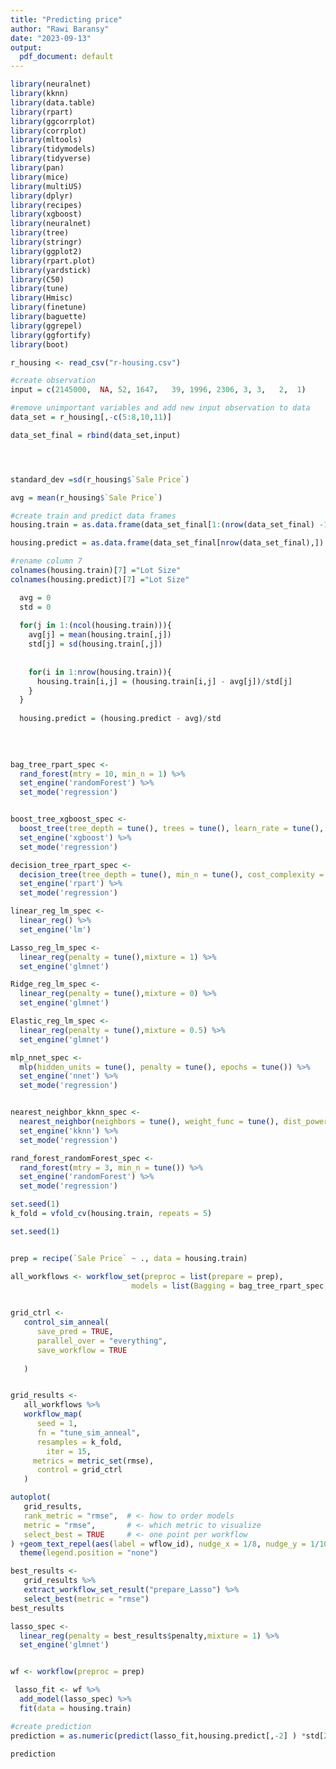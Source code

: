 ```yaml
---
title: "Predicting price"
author: "Rawi Baransy"
date: "2023-09-13"
output:
  pdf_document: default
---
```


```r
library(neuralnet)
library(kknn)
library(data.table)
library(rpart)
library(ggcorrplot)
library(corrplot)
library(mltools)
library(tidymodels)
library(tidyverse)
library(pan)
library(mice)
library(multiUS)
library(dplyr)
library(recipes)
library(xgboost)
library(neuralnet)
library(tree)
library(stringr)
library(ggplot2)
library(rpart.plot)
library(yardstick)
library(C50)
library(tune)
library(Hmisc)
library(finetune)
library(baguette)
library(ggrepel)
library(ggfortify)
library(boot)
```


```r

r_housing <- read_csv("r-housing.csv")
```
```r
#create observation
input = c(2145000,	NA,	52,	1647,	39,	1996, 2306,	3, 3,	2,	1)

#remove unimportant variables and add new input observation to data
data_set = r_housing[,-c(5:8,10,11)]

data_set_final = rbind(data_set,input)





```


```r
standard_dev =sd(r_housing$`Sale Price`)

avg = mean(r_housing$`Sale Price`)
```



```r
#create train and predict data frames
housing.train = as.data.frame(data_set_final[1:(nrow(data_set_final) -1),])

housing.predict = as.data.frame(data_set_final[nrow(data_set_final),])

#rename column 7
colnames(housing.train)[7] ="Lot Size"
colnames(housing.predict)[7] ="Lot Size"
```



```r


  avg = 0
  std = 0
  
  for(j in 1:(ncol(housing.train))){
    avg[j] = mean(housing.train[,j])
    std[j] = sd(housing.train[,j])
    
  
    for(i in 1:nrow(housing.train)){
      housing.train[i,j] = (housing.train[i,j] - avg[j])/std[j]
    }
  }
  
  housing.predict = (housing.predict - avg)/std
  
  
 
```







```r
bag_tree_rpart_spec <-
  rand_forest(mtry = 10, min_n = 1) %>%
  set_engine('randomForest') %>%
  set_mode('regression')


boost_tree_xgboost_spec <-
  boost_tree(tree_depth = tune(), trees = tune(), learn_rate = tune(), min_n = tune(), loss_reduction = tune(), sample_size = tune(), stop_iter = tune()) %>%
  set_engine('xgboost') %>%
  set_mode('regression')

decision_tree_rpart_spec <-
  decision_tree(tree_depth = tune(), min_n = tune(), cost_complexity = tune()) %>%
  set_engine('rpart') %>%
  set_mode('regression')

linear_reg_lm_spec <-
  linear_reg() %>%
  set_engine('lm')

Lasso_reg_lm_spec <-
  linear_reg(penalty = tune(),mixture = 1) %>%
  set_engine('glmnet')

Ridge_reg_lm_spec <-
  linear_reg(penalty = tune(),mixture = 0) %>%
  set_engine('glmnet')

Elastic_reg_lm_spec <-
  linear_reg(penalty = tune(),mixture = 0.5) %>%
  set_engine('glmnet')

mlp_nnet_spec <-
  mlp(hidden_units = tune(), penalty = tune(), epochs = tune()) %>%
  set_engine('nnet') %>%
  set_mode('regression')


nearest_neighbor_kknn_spec <-
  nearest_neighbor(neighbors = tune(), weight_func = tune(), dist_power = tune()) %>%
  set_engine('kknn') %>%
  set_mode('regression')

rand_forest_randomForest_spec <-
  rand_forest(mtry = 3, min_n = tune()) %>%
  set_engine('randomForest') %>%
  set_mode('regression') 


```



```r
set.seed(1)
k_fold = vfold_cv(housing.train, repeats = 5)
```

```r
set.seed(1)


prep = recipe(`Sale Price` ~ ., data = housing.train)

all_workflows <- workflow_set(preproc = list(prepare = prep),
                           models = list(Bagging = bag_tree_rpart_spec, Xgboost = boost_tree_xgboost_spec, Tree = decision_tree_rpart_spec, neural_network = mlp_nnet_spec, Forest = rand_forest_randomForest_spec, nearest_neighbor_kknn_spec, Lasso = Lasso_reg_lm_spec, Ridge = Ridge_reg_lm_spec, Elastic = Elastic_reg_lm_spec, Linear = linear_reg_lm_spec))
 
```



```r
grid_ctrl <-
   control_sim_anneal(
      save_pred = TRUE,
      parallel_over = "everything",
      save_workflow = TRUE
    
   )


grid_results <-
   all_workflows %>%
   workflow_map(
      seed = 1,
      fn = "tune_sim_anneal",
      resamples = k_fold,
        iter = 15,
     metrics = metric_set(rmse),
      control = grid_ctrl
   )
```

```r


autoplot(
   grid_results,
   rank_metric = "rmse",  # <- how to order models
   metric = "rmse",       # <- which metric to visualize
   select_best = TRUE     # <- one point per workflow
) +geom_text_repel(aes(label = wflow_id), nudge_x = 1/8, nudge_y = 1/100) +
  theme(legend.position = "none")
```



```r
best_results <- 
   grid_results %>% 
   extract_workflow_set_result("prepare_Lasso") %>% 
   select_best(metric = "rmse")
best_results


```

```r

lasso_spec <-
  linear_reg(penalty = best_results$penalty,mixture = 1) %>%
  set_engine('glmnet') 


wf <- workflow(preproc = prep)

 lasso_fit <- wf %>%
  add_model(lasso_spec) %>% 
  fit(data = housing.train)


```




```r
#create prediction
prediction = as.numeric(predict(lasso_fit,housing.predict[,-2] ) *std[2] + avg[2])

prediction

```